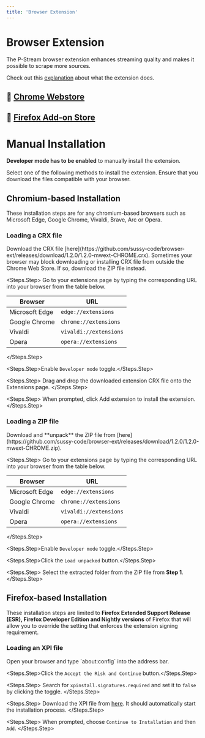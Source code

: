 ```yaml
---
title: 'Browser Extension'
---
```


# Browser Extension

The P-Stream browser extension enhances streaming quality and makes it possible to scrape more sources.

Check out this [explanation](https://rentry.co/htagcrv4) about what the extension does.

## 🧩 [Chrome Webstore](https://chromewebstore.google.com/detail/movie-web-remastered-exte/nbcjlcokgigjfhejofmbaomcimggiafn)

## 🧩 [Firefox Add-on Store](https://addons.mozilla.org/en-US/firefox/addon/pstream-extension/)

# Manual Installation

**Developer mode has to be enabled** to manually install the extension.

Select one of the following methods to install the extension. Ensure that you download the files compatible with your browser.

## Chromium-based Installation

These installation steps are for any chromium-based browsers such as Microsoft Edge, Google Chrome, Vivaldi, Brave, Arc or Opera.

### Loading a CRX file

<Steps>
  <Steps.Step>
    Download the CRX file [here](https://github.com/sussy-code/browser-ext/releases/download/1.2.0/1.2.0-mwext-CHROME.crx).
    <Warning>
      Sometimes your browser may block downloading or installing CRX file from outside the Chrome Web Store. If so, download the ZIP file instead.
    </Warning>
  </Steps.Step>

<Steps.Step>
  Go to your extensions page by typing the corresponding URL into your browser
  from the table below.

  | Browser | URL |
  |---------|-----|
  | Microsoft Edge | `edge://extensions` |
  | Google Chrome | `chrome://extensions` |
  | Vivaldi | `vivaldi://extensions` |
  | Opera | `opera://extensions` |
</Steps.Step>

<Steps.Step>Enable `Developer mode` toggle.</Steps.Step>

<Steps.Step>
  Drag and drop the downloaded extension CRX file onto the Extensions page.
</Steps.Step>

  <Steps.Step>
    When prompted, click Add extension to install the extension.
  </Steps.Step>
</Steps>

### Loading a ZIP file

<Steps>
  <Steps.Step>
    Download and **unpack** the ZIP file from [here](https://github.com/sussy-code/browser-ext/releases/download/1.2.0/1.2.0-mwext-CHROME.zip).
  </Steps.Step>

<Steps.Step>
  Go to your extensions page by typing the corresponding URL into your browser
  from the table below.

  | Browser | URL |
  |---------|-----|
  | Microsoft Edge | `edge://extensions` |
  | Google Chrome | `chrome://extensions` |
  | Vivaldi | `vivaldi://extensions` |
  | Opera | `opera://extensions` |
</Steps.Step>

<Steps.Step>Enable `Developer mode` toggle.</Steps.Step>

<Steps.Step>Click the `Load unpacked` button.</Steps.Step>

  <Steps.Step>
    Select the extracted folder from the ZIP file from **Step 1**.
  </Steps.Step>
</Steps>

## Firefox-based Installation

These installation steps are limited to **Firefox Extended Support Release (ESR), Firefox Developer Edition and Nightly versions** of Firefox
that will allow you to override the setting that enforces the extension signing requirement.

### Loading an XPI file

<Steps>
  <Steps.Step>
    Open your browser and type `about:config` into the address bar.
  </Steps.Step>

<Steps.Step>Click the `Accept the Risk and Continue` button.</Steps.Step>

<Steps.Step>
  Search for `xpinstall.signatures.required` and set it to `false` by clicking
  the toggle.
</Steps.Step>

<Steps.Step>
  Download the XPI file from
  [here](https://github.com/sussy-code/browser-ext/releases/download/1.2.0/1.2.0-mwext-FIREFOX.xpi).
  It should automatically start the installation process.
</Steps.Step>

  <Steps.Step>
    When prompted, choose `Continue to Installation` and then `Add`.
  </Steps.Step>
</Steps>
